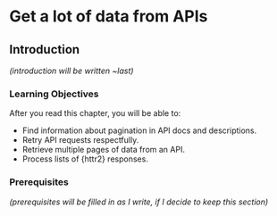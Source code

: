# Get a lot of data from APIs {#sec-httr2-pagination}

## Introduction

*(introduction will be written \~last)*

### Learning Objectives

After you read this chapter, you will be able to:

-   Find information about pagination in API docs and descriptions.
-   Retry API requests respectfully.
-   Retrieve multiple pages of data from an API.
-   Process lists of {httr2} responses.

### Prerequisites

*(prerequisites will be filled in as I write, if I decide to keep this section)*
